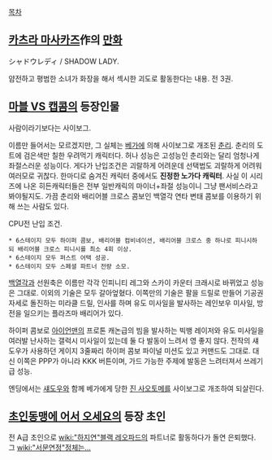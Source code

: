 [[목차]]
== [[카츠라 마사카즈]]作의 [[만화]] ==
シャドウレディ / SHADOW LADY. 

얌전하고 평범한 소녀가 화장을 해서 섹시한 괴도로 활동한다는 내용. 전 3권.

== [[마블 VS 캡콤]]의 등장인물 ==
사람이라기보다는 사이보그.

이름만 들어서는 모르겠지만, 그 실체는 [[베가]]에 의해 사이보그로 개조된 [[춘리]]. 춘리의 도트에 검은색만 칠한 우려먹기 캐릭터다. 허나 성능은 고성능인 춘리와는 달리 엄청나게 좌절스러운 성능이다. 게다가 난입조건은 괴랄하게 어려운데 선택법도 괴랄하게 어려워 여러모로 귀찮다. 한마디로 숨겨진 캐릭터 중에서도 '''진정한 노가다 캐릭터'''. 사실 이 시리즈에 나온 히든캐릭터들은 전부 일반캐릭의 마이너+좌절 성능이니 그냥 팬서비스라고 봐야될지도. 가끔 춘리와 배리어블 크로스 콤보인 백열각 연타 변태 콤보를 이용하기 위해 쓰는 사람도 있다.

CPU전 난입 조건.

 * 6스테이지 모두 하이퍼 콤보, 배리어블 컴비네이션, 배리어블 크로스 중 하나로 피니시하되 배리어블 크로스 피니시를 최소 4회 이상.
 * 6스테이지 모두 퍼스트 어택 성공.
 * 6스테이지 모두 스페셜 파트너 전량 소모.

[[백열각]]과 선원축은 이름만 각각 인피니티 레그와 스카이 카운터 크래시로 바뀌었고 성능은 그대로. 이외의 기술은 모두 갈아엎혔다. 이쪽만의 기술은 팔을 드릴로 만들어 기공권 자세로 돌진하는 미라클 드릴, 인사를 하며 유도 미사일을 발사하는 레인보우 미사일, 방전을 일으키는 플라즈마 배리어가 있다.

하이퍼 콤보로 [[아이언맨]]의 프로톤 캐논급의 빔을 발사하는 빅뱅 레이저와 유도 미사일을 여러발 난사하는 갤럭시 미사일이 있는데 둘 다 발동이 느려서 영 좋지 않다. 전작의 섀도우가 사용하던 게이지 3줄짜리 하이퍼 콤보 파이널 미션도 있고 커맨드도 그대로. 대신 이쪽은 PPP가 아니라 KKK 버튼이며, 가드 가능한 주제에 발동은 느려터져서 쓰레기급 성능.

엔딩에서는 [[섀도우]]와 함께 베가에게 당한 [[진 사오토메]]를 사이보그로 개조하여 되살린다.

== [[초인동맹에 어서 오세요]]의 등장 초인 ==
전 A급 초인으로 [[wiki:"하지연"블랙 레오파드]]의 파트너로 활동하다가 돌연 은퇴했다. 그 [[wiki:"서문연정"정체는...]]
